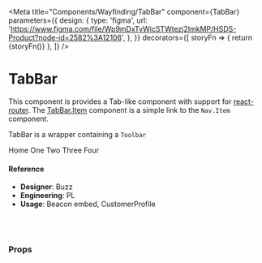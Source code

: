
<Meta
  title="Components/Wayfinding/TabBar"
  component={TabBar}
  parameters={{
    design: {
      type: 'figma',
      url:
        'https://www.figma.com/file/Wp9mDxTvWicSTWtezj2ImkMP/HSDS-Product?node-id=2582%3A12106',
    },
  }}
  decorators={[
    storyFn => {
      return <Router>{storyFn()}</Router>
    },
  ]}
/>

# TabBar

This component is provides a Tab-like component with support for [react-router](https://github.com/ReactTraining/react-router). The [TabBar.Item](./Item.md) component is a simple link to the `Nav.Item` component.

TabBar is a wrapper containing a `Toolbar`

<Preview>
  <Story name="default">
    <TabBar
      align={select(
        'Align',
        {
          left: 'left',
          center: 'center',
          right: 'right',
        },
        'left'
      )}
    >
      <TabBar.Item key="home" to="/">
        Home
      </TabBar.Item>
      <TabBar.Item key="one" to="/one">
        One
      </TabBar.Item>
      <TabBar.Item key="two" to="/two">
        Two
      </TabBar.Item>
      <TabBar.Item key="three" to="/three" error="Something went wrong">
        Three
      </TabBar.Item>
      <TabBar.Item key="four" to="/four" disabled>
        Four
      </TabBar.Item>
    </TabBar>
  </Story>
</Preview>

#### Reference

- **Designer**: Buzz
- **Engineering**: PL
- **Usage**: Beacon embed, CustomerProfile

<br />
<br />

### Props

<Props of={TabBar} />
